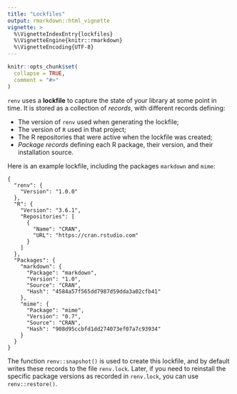 ```yaml
---
title: "Lockfiles"
output: rmarkdown::html_vignette
vignette: >
  %\VignetteIndexEntry{lockfiles}
  %\VignetteEngine{knitr::rmarkdown}
  %\VignetteEncoding{UTF-8}
---
```


```r
knitr::opts_chunk$set(
  collapse = TRUE,
  comment = "#>"
)
```

`renv` uses a **lockfile** to capture the state of your \R library at some point in time.
It is stored as a collection of *records*, with different records defining:

- The version of `renv` used when generating the lockfile;
- The version of `R` used in that project;
- The R repositories that were active when the lockfile was created;
- *Package records* defining each R package, their version, and their installation source.

Here is an example lockfile, including the packages `markdown` and `mime`:

```
{
  "renv": {
    "Version": "1.0.0"
  },
  "R": {
    "Version": "3.6.1",
    "Repositories": [
      {
        "Name": "CRAN",
        "URL": "https://cran.rstudio.com"
      }
    ]
  },
  "Packages": {
    "markdown": {
      "Package": "markdown",
      "Version": "1.0",
      "Source": "CRAN",
      "Hash": "4584a57f565dd7987d59dda3a02cfb41"
    },
    "mime": {
      "Package": "mime",
      "Version": "0.7",
      "Source": "CRAN",
      "Hash": "908d95ccbfd1dd274073ef07a7c93934"
    }
  }
}
```

The function `renv::snapshot()` is used to create this lockfile, and by default writes
these records to the file `renv.lock`. Later, if you need to reinstall the specific
package versions as recorded in `renv.lock`, you can use `renv::restore()`.
